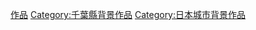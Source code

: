 {{DEFAULTSORT:Chiba}}
[[Category:千葉市|作品]]
[[Category:千葉縣背景作品|Category:千葉縣背景作品]]
[[Category:日本城市背景作品|Category:日本城市背景作品]]